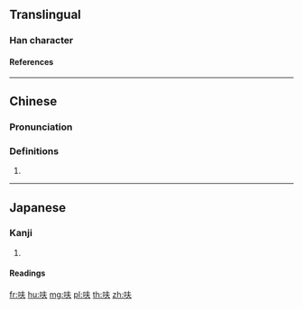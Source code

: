 {{character info/new}}
==Translingual==

===Han character===
{{Han char|rn=30|rad=口|as=04|sn=7|four=6508|canj=RQO|ids=⿰口夫}}

====References====
{{Han ref|kx=0181.191|dkj=03405|dj=0399.160|hdz=10585.050|uh=544B}}

----

==Chinese==
{{zh-forms}}

===Pronunciation===
{{zh-pron
|m=fū
}}

===Definitions===
{{zh-hanzi}}

# {{zh-only used in|呋喃}}

----

==Japanese==

===Kanji===
{{ja-kanji|rs=口04}}

# {{defn|lang=ja|sort=口04}}

====Readings====
{{ja-readings|goon=[[ふ]] (fu)|kanon=[[ふ]] (fu)}}

[[fr:呋]]
[[hu:呋]]
[[mg:呋]]
[[pl:呋]]
[[th:呋]]
[[zh:呋]]